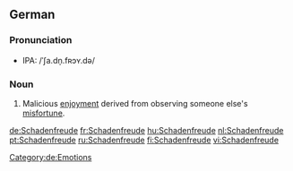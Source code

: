 {{wikipedia}}
{{see|schadenfreude}}

==German==

===Pronunciation===
* IPA: /ˈʃa.dn̩.fʀɔʏ.də/

===Noun===
{{infl|de|noun|g=f}}

# Malicious [[enjoyment]] derived from observing someone else's [[misfortune]].

[[Category:de:Emotions]]

[[de:Schadenfreude]]
[[fr:Schadenfreude]]
[[hu:Schadenfreude]]
[[nl:Schadenfreude]]
[[pt:Schadenfreude]]
[[ru:Schadenfreude]]
[[fi:Schadenfreude]]
[[vi:Schadenfreude]]